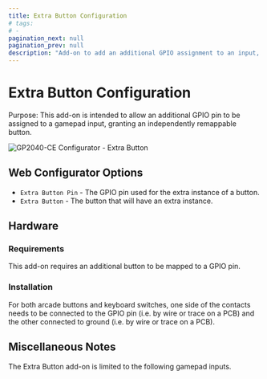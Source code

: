 ```yaml
---
title: Extra Button Configuration
# tags:
# -
pagination_next: null
pagination_prev: null
description: "Add-on to add an additional GPIO assignment to an input, resulting in one extra, independently remappable button to send a gamepad input"
---
```



# Extra Button Configuration

Purpose: This add-on is intended to allow an additional GPIO pin to be assigned to a gamepad input, granting an independently remappable button.

![GP2040-CE Configurator - Extra Button](../assets/images/gpc-add-ons-extra-button.png)

## Web Configurator Options

- `Extra Button Pin` - The GPIO pin used for the extra instance of a button.
- `Extra Button` - The button that will have an extra instance.

## Hardware

### Requirements

This add-on requires an additional button to be mapped to a GPIO pin.

### Installation

For both arcade buttons and keyboard switches, one side of the contacts needs to be connected to the GPIO pin (i.e. by wire or trace on a PCB) and the other connected to ground (i.e. by wire or trace on a PCB).

## Miscellaneous Notes

The Extra Button add-on is limited to the following gamepad inputs.

<InputTable />
